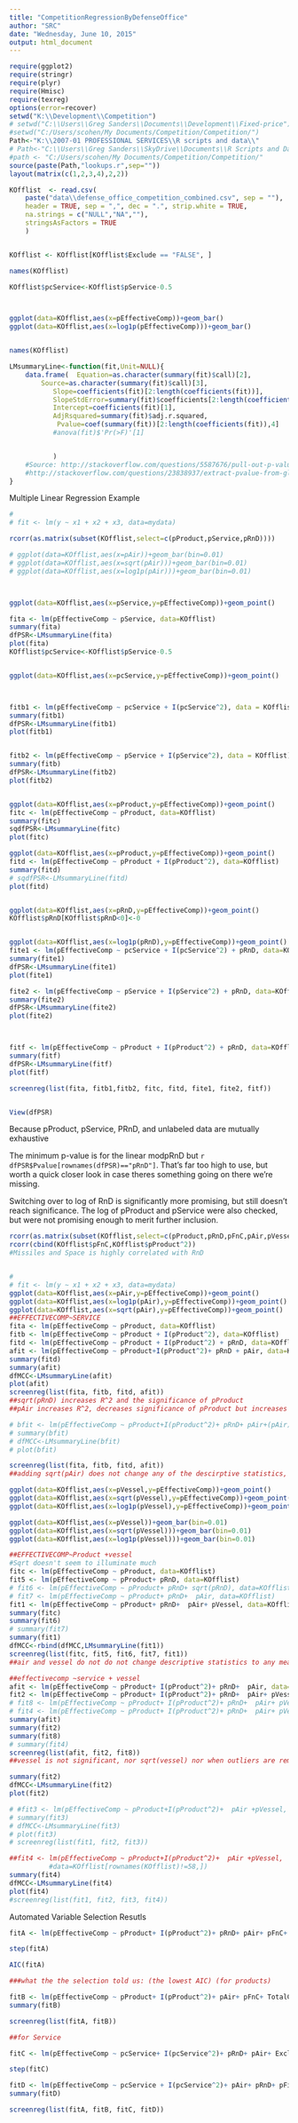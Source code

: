 ```yaml
---
title: "CompetitionRegressionByDefenseOffice"
author: "SRC"
date: "Wednesday, June 10, 2015"
output: html_document
---
```


```r
require(ggplot2)
require(stringr)
require(plyr)
require(Hmisc)
require(texreg)
options(error=recover)
setwd("K:\\Development\\Competition")
# setwd("C:\\Users\\Greg Sanders\\Documents\\Development\\Fixed-price")
#setwd("C:/Users/scohen/My Documents/Competition/Competition/")
Path<-"K:\\2007-01 PROFESSIONAL SERVICES\\R scripts and data\\"
# Path<-"C:\\Users\\Greg Sanders\\SkyDrive\\Documents\\R Scripts and Data SkyDrive\\"
#path <- "C:/Users/scohen/My Documents/Competition/Competition/"
source(paste(Path,"lookups.r",sep=""))
layout(matrix(c(1,2,3,4),2,2))
```


```r
KOfflist  <- read.csv(
    paste("data\\defense_office_competition_combined.csv", sep = ""),
    header = TRUE, sep = ",", dec = ".", strip.white = TRUE, 
    na.strings = c("NULL","NA",""),
    stringsAsFactors = TRUE
    )


KOfflist <- KOfflist[KOfflist$Exclude == "FALSE", ] 

names(KOfflist)

KOfflist$pcService<-KOfflist$pService-0.5



ggplot(data=KOfflist,aes(x=pEffectiveComp))+geom_bar()
ggplot(data=KOfflist,aes(x=log1p(pEffectiveComp)))+geom_bar()


names(KOfflist)

LMsummaryLine<-function(fit,Unit=NULL){
    data.frame(  Equation=as.character(summary(fit)$call)[2],
        Source=as.character(summary(fit)$call)[3],
           Slope=coefficients(fit)[2:length(coefficients(fit))],
           SlopeStdError=summary(fit)$coefficients[2:length(coefficients(fit)),2],
           Intercept=coefficients(fit)[1],         
           AdjRsquared=summary(fit)$adj.r.squared,
            Pvalue=coef(summary(fit))[2:length(coefficients(fit)),4]
           #anova(fit)$'Pr(>F)'[1]


           )
    #Source: http://stackoverflow.com/questions/5587676/pull-out-p-values-and-r-squared-from-a-linear-regression
    #http://stackoverflow.com/questions/23838937/extract-pvalue-from-glm
}

```



 Multiple Linear Regression Example 
 
```r
#
# fit <- lm(y ~ x1 + x2 + x3, data=mydata)

rcorr(as.matrix(subset(KOfflist,select=c(pProduct,pService,pRnD))))

# ggplot(data=KOfflist,aes(x=pAir))+geom_bar(bin=0.01)
# ggplot(data=KOfflist,aes(x=sqrt(pAir)))+geom_bar(bin=0.01)
# ggplot(data=KOfflist,aes(x=log1p(pAir)))+geom_bar(bin=0.01)



ggplot(data=KOfflist,aes(x=pService,y=pEffectiveComp))+geom_point()

fita <- lm(pEffectiveComp ~ pService, data=KOfflist)
summary(fita) 
dfPSR<-LMsummaryLine(fita)   
plot(fita)
KOfflist$pcService<-KOfflist$pService-0.5


ggplot(data=KOfflist,aes(x=pcService,y=pEffectiveComp))+geom_point()



fitb1 <- lm(pEffectiveComp ~ pcService + I(pcService^2), data = KOfflist)
summary(fitb1) 
dfPSR<-LMsummaryLine(fitb1)   
plot(fitb1)


fitb2 <- lm(pEffectiveComp ~ pService + I(pService^2), data = KOfflist)
summary(fitb) 
dfPSR<-LMsummaryLine(fitb2)   
plot(fitb2)


ggplot(data=KOfflist,aes(x=pProduct,y=pEffectiveComp))+geom_point()
fitc <- lm(pEffectiveComp ~ pProduct, data=KOfflist)
summary(fitc) 
sqdfPSR<-LMsummaryLine(fitc)   
plot(fitc)

ggplot(data=KOfflist,aes(x=pProduct,y=pEffectiveComp))+geom_point()
fitd <- lm(pEffectiveComp ~ pProduct + I(pProduct^2), data=KOfflist)
summary(fitd) 
# sqdfPSR<-LMsummaryLine(fitd)   
plot(fitd)


ggplot(data=KOfflist,aes(x=pRnD,y=pEffectiveComp))+geom_point()
KOfflist$pRnD[KOfflist$pRnD<0]<-0


ggplot(data=KOfflist,aes(x=log1p(pRnD),y=pEffectiveComp))+geom_point()
fite1 <- lm(pEffectiveComp ~ pcService + I(pcService^2) + pRnD, data=KOfflist)
summary(fite1) 
dfPSR<-LMsummaryLine(fite1)   
plot(fite1)

fite2 <- lm(pEffectiveComp ~ pService + I(pService^2) + pRnD, data=KOfflist)
summary(fite2) 
dfPSR<-LMsummaryLine(fite2)   
plot(fite2)



fitf <- lm(pEffectiveComp ~ pProduct + I(pProduct^2) + pRnD, data=KOfflist)
summary(fitf) 
dfPSR<-LMsummaryLine(fitf)   
plot(fitf)

screenreg(list(fita, fitb1,fitb2, fitc, fitd, fite1, fite2, fitf))


View(dfPSR)
```

Because pProduct, pService, PRnD, and unlabeled data are mutually exhaustive


The minimum p-value is for the linear modpRnD but `r dfPSR$Pvalue[rownames(dfPSR)=="pRnD"]`. That's far too high to use, but worth a quick closer look in case theres something going on there we're missing.

Switching over to log of RnD is significantly more promising, but still doesn't reach significance. The log of pProduct and pService were also checked, but were not promising enough to merit further inclusion.


```r

rcorr(as.matrix(subset(KOfflist,select=c(pProduct,pRnD,pFnC,pAir,pVessel,pLand,pWnA,pMnS,pEnC))))
rcorr(cbind(KOfflist$pFnC,KOfflist$pProduct^2))
#Missiles and Space is highly correlated with RnD


#
# fit <- lm(y ~ x1 + x2 + x3, data=mydata)
ggplot(data=KOfflist,aes(x=pAir,y=pEffectiveComp))+geom_point()
ggplot(data=KOfflist,aes(x=log1p(pAir),y=pEffectiveComp))+geom_point()
ggplot(data=KOfflist,aes(x=sqrt(pAir),y=pEffectiveComp))+geom_point()
##EFFECTIVECOMP~SERVICE
fita <- lm(pEffectiveComp ~ pProduct, data=KOfflist)
fitb <- lm(pEffectiveComp ~ pProduct + I(pProduct^2), data=KOfflist)
fitd <- lm(pEffectiveComp ~ pProduct + I(pProduct^2) + pRnD, data=KOfflist)
afit <- lm(pEffectiveComp ~ pProduct+I(pProduct^2)+ pRnD + pAir, data=KOfflist)
summary(fitd)
summary(afit) 
dfMCC<-LMsummaryLine(afit)
plot(afit)
screenreg(list(fita, fitb, fitd, afit))
##sqrt(pRnD) increases R^2 and the significance of pProduct
##pAir increases R^2, decreases significance of pProduct but increases value and significance of pProduct^2 pvalue(.0114 to .0082)

# bfit <- lm(pEffectiveComp ~ pProduct+I(pProduct^2)+ pRnD+ pAir+(pAir), data=KOfflist)  
# summary(bfit) 
# dfMCC<-LMsummaryLine(bfit)
# plot(bfit)

screenreg(list(fita, fitb, fitd, afit))
##adding sqrt(pAir) does not change any of the descirptive statistics, it decreases the coefficient on psdrvice^2 by .003. R^2 does not change.  Thus it should not be further included 

```


```r
ggplot(data=KOfflist,aes(x=pVessel,y=pEffectiveComp))+geom_point()
ggplot(data=KOfflist,aes(x=sqrt(pVessel),y=pEffectiveComp))+geom_point()
ggplot(data=KOfflist,aes(x=log1p(pVessel),y=pEffectiveComp))+geom_point()

ggplot(data=KOfflist,aes(x=pVessel))+geom_bar(bin=0.01)
ggplot(data=KOfflist,aes(x=sqrt(pVessel)))+geom_bar(bin=0.01)
ggplot(data=KOfflist,aes(x=log1p(pVessel)))+geom_bar(bin=0.01)

##EFFECTIVECOMP~Product +vessel
#Sqrt doesn't seem to illuminate much
fitc <- lm(pEffectiveComp ~ pProduct, data=KOfflist)
fit5 <- lm(pEffectiveComp ~ pProduct+ pRnD, data=KOfflist)
# fit6 <- lm(pEffectiveComp ~ pProduct+ pRnD+ sqrt(pRnD), data=KOfflist)
# fit7 <- lm(pEffectiveComp ~ pProduct+ pRnD+  pAir, data=KOfflist)
fit1 <- lm(pEffectiveComp ~ pProduct+ pRnD+  pAir+ pVessel, data=KOfflist)
summary(fitc)
summary(fit6)
# summary(fit7)
summary(fit1) 
dfMCC<-rbind(dfMCC,LMsummaryLine(fit1))
screenreg(list(fitc, fit5, fit6, fit7, fit1))
##air and vessel do not do not change descriptive statistics to any meaningful extent and are not significant. 

##effectivecomp ~service + vessel
afit <- lm(pEffectiveComp ~ pProduct+ I(pProduct^2)+ pRnD+  pAir, data=KOfflist) 
fit2 <- lm(pEffectiveComp ~ pProduct+ I(pProduct^2)+ pRnD+  pAir+ pVessel, data=KOfflist)
# fit8 <- lm(pEffectiveComp ~ pProduct+ I(pProduct^2)+ pRnD+  pAir+ pVessel+ sqrt(pVessel), data=KOfflist)
# fit4 <- lm(pEffectiveComp ~ pProduct+ I(pProduct^2)+ pRnD+  pAir+ pVessel+ sqrt(pVessel), data=KOfflist[rownames(KOfflist)!=58,])
summary(afit)
summary(fit2)
summary(fit8)
# summary(fit4)
screenreg(list(afit, fit2, fit8))
##vessel is not significant, nor sqrt(vessel) nor when outliers are removed, and doesn't affect descriptive statistics of the model or other variables, thus it should not be included.  

summary(fit2) 
dfMCC<-LMsummaryLine(fit2)
plot(fit2)

# #fit3 <- lm(pEffectiveComp ~ pProduct+I(pProduct^2)+  pAir +pVessel, data=KOfflist)
# summary(fit3) 
# dfMCC<-LMsummaryLine(fit3)
# plot(fit3)
# screenreg(list(fit1, fit2, fit3))

##fit4 <- lm(pEffectiveComp ~ pProduct+I(pProduct^2)+  pAir +pVessel,
          #data=KOfflist[rownames(KOfflist)!=58,])
summary(fit4) 
dfMCC<-LMsummaryLine(fit4)
plot(fit4)
#screenreg(list(fit1, fit2, fit3, fit4))


```

Automated Variable Selection Resutls
```r

fitA <- lm(pEffectiveComp ~ pProduct+ I(pProduct^2)+ pRnD+ pAir+ pFnC+ TotalValue+ Exclude+ pEnC+ pFixed+ TotalCount+ pLand+ wavOffers+ pCostPlus+ avSize+ pProduct+ pMnS+ pIncentFee+ pWnA+ pIDV+ MaxAnnualValue, data=KOfflist) 

step(fitA)

AIC(fitA) 

###what the the selection told us: (the lowest AIC) (for products)

fitB <- lm(pEffectiveComp ~ pProduct+ I(pProduct^2)+ pAir+ pFnC+ TotalCount+ pWnA+ avSize+ pFixed+ wavOffers+ pMnS+ pIDV, data=KOfflist)
summary(fitB)

screenreg(list(fitA, fitB))

##for Service

fitC <- lm(pEffectiveComp ~ pcService+ I(pcService^2)+ pRnD+ pAir+ Exclude+ TotalValue+ pEnC+ pFixed+ pLand+ pCostPlus+ avSize+ pMnS+ pIncentFee+ pWnA+ pIDV, data=KOfflist) 

step(fitC)

fitD <- lm(pEffectiveComp ~ pcService + I(pcService^2)+ pAir+ pRnD+ pFixed+ pMnS+ pWnA+ avSize+ pIDV, data=KOfflist)
summary(fitD)

screenreg(list(fitA, fitB, fitC, fitD))

```

